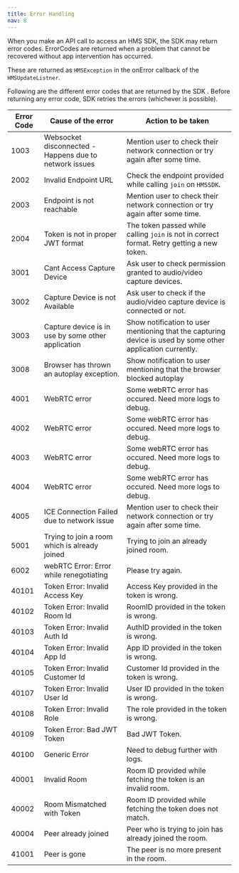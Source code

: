 ```yaml
---
title: Error Handling
nav: 8
---
```


When you make an API call to access an HMS SDK, the SDK may return error codes. ErrorCodes are returned when a problem that cannot be recovered without app intervention has occurred.

These are returned as `HMSException` in the onError callback of the `HMSUpdateListner`.

Following are the different error codes that are returned by the SDK . Before returning any error code, SDK retries the errors (whichever is possible).

| Error Code  | Cause of the error | Action to be taken     |
|-------------|--------------------|------------------------|
| 1003      | Websocket disconnected - Happens due to network issues             | Mention user to check their network connection or try again after some time.           |
| 2002   | Invalid Endpoint URL          | Check the endpoint provided while calling `join` on `HMSSDK`.               |
| 2003   | Endpoint is not reachable               | Mention user to check their network connection or try again after some time.              |
| 2004   | Token is not in proper JWT format               | The token passed while calling `join` is not in correct format. Retry getting a new token.             |
| 3001   | Cant Access Capture Device               | Ask user to check permission granted to audio/video capture devices.              |
| 3002   | Capture Device is not Available               | Ask user to check if the audio/video capture device is connected or not.              |
| 3003   | Capture device is in use by some other application               | Show notification to user mentioning that the capturing device is used by some other application currently. |
| 3008   | Browser has thrown an autoplay exception.               | Show notification to user mentioning that the browser blocked autoplay             |
| 4001   | WebRTC error               | Some webRTC error has occured. Need more logs to debug.             |
| 4002   | WebRTC error               | Some webRTC error has occured. Need more logs to debug.              |
| 4003   | WebRTC error               | 	Some webRTC error has occured. Need more logs to debug.            |
| 4004   | WebRTC error               | Some webRTC error has occured. Need more logs to debug.             |
| 4005   | ICE Connection Failed due to network issue               | Mention user to check their network connection or try again after some time.               |
| 5001   | Trying to join a room which is already joined               | Trying to join an already joined room.              |
| 6002   | webRTC Error: Error while renegotiating               | Please try again.               |
| 40101   | Token Error: Invalid Access Key               | Access Key provided in the token is wrong.         |
| 40102   | Token Error: Invalid Room Id               | RoomID provided in the token is wrong.            |
| 40103   | Token Error: Invalid Auth Id               | 	AuthID provided in the token is wrong.           |
| 40104   | Token Error: Invalid App Id               | App ID provided in the token is wrong.            |
| 40105   | Token Error: Invalid Customer Id               | Customer Id provided in the token is wrong.             |
| 40107   | Token Error: Invalid User Id               | User ID provided in the token is wrong.             |
| 40108   | Token Error: Invalid Role               | The role provided in the token is wrong.            |
| 40109   | Token Error: Bad JWT Token                 | Bad JWT Token.               |
| 40100   | 	Generic Error               | Need to debug further with logs.               |
| 40001   | Invalid Room               | Room ID provided while fetching the token is an invalid room.             |
| 40002   | Room Mismatched with Token               |Room ID provided while fetching the token does not match.               |
| 40004   | Peer already joined               | Peer who is trying to join has already joined the room.            |
| 41001   | Peer is gone               | The peer is no more present in the room.              |
